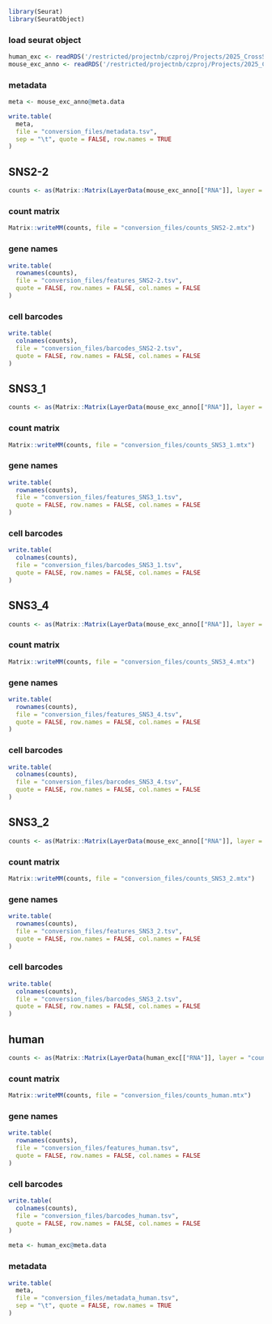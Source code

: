```r
library(Seurat)
library(SeuratObject)
```

### load seurat object
```r
human_exc <- readRDS('/restricted/projectnb/czproj/Projects/2025_CrossSpecies/SNSM_ROSMAP/Entorhinal_cortex.rds')
mouse_exc_anno <- readRDS('/restricted/projectnb/czproj/Projects/2025_CrossSpecies/SNSM_ROSMAP/snsm_SCT_annotated.rds')
```


### metadata
```r
meta <- mouse_exc_anno@meta.data
```

```r
write.table(
  meta,
  file = "conversion_files/metadata.tsv",
  sep = "\t", quote = FALSE, row.names = TRUE
)
```


## SNS2-2
```r
counts <- as(Matrix::Matrix(LayerData(mouse_exc_anno[["RNA"]], layer = "counts.SNS2-2"), sparse = TRUE), "dgCMatrix")
```

### count matrix
```r
Matrix::writeMM(counts, file = "conversion_files/counts_SNS2-2.mtx")
```

### gene names
```r
write.table(
  rownames(counts),
  file = "conversion_files/features_SNS2-2.tsv",
  quote = FALSE, row.names = FALSE, col.names = FALSE
)
```

### cell barcodes
```r
write.table(
  colnames(counts),
  file = "conversion_files/barcodes_SNS2-2.tsv",
  quote = FALSE, row.names = FALSE, col.names = FALSE
)
```

## SNS3_1
```r
counts <- as(Matrix::Matrix(LayerData(mouse_exc_anno[["RNA"]], layer = "counts.SNS3_1"), sparse = TRUE), "dgCMatrix")
```

### count matrix
```r
Matrix::writeMM(counts, file = "conversion_files/counts_SNS3_1.mtx")
```

### gene names
```r
write.table(
  rownames(counts),
  file = "conversion_files/features_SNS3_1.tsv",
  quote = FALSE, row.names = FALSE, col.names = FALSE
)
```

### cell barcodes
```r
write.table(
  colnames(counts),
  file = "conversion_files/barcodes_SNS3_1.tsv",
  quote = FALSE, row.names = FALSE, col.names = FALSE
)
```


## SNS3_4
```r
counts <- as(Matrix::Matrix(LayerData(mouse_exc_anno[["RNA"]], layer = "counts.SNS3_4"), sparse = TRUE), "dgCMatrix")
```

### count matrix
```r
Matrix::writeMM(counts, file = "conversion_files/counts_SNS3_4.mtx")
```

### gene names
```r
write.table(
  rownames(counts),
  file = "conversion_files/features_SNS3_4.tsv",
  quote = FALSE, row.names = FALSE, col.names = FALSE
)
```

### cell barcodes
```r
write.table(
  colnames(counts),
  file = "conversion_files/barcodes_SNS3_4.tsv",
  quote = FALSE, row.names = FALSE, col.names = FALSE
)
```


## SNS3_2
```r
counts <- as(Matrix::Matrix(LayerData(mouse_exc_anno[["RNA"]], layer = "counts.SNS3_2"), sparse = TRUE), "dgCMatrix")
```

### count matrix
```r
Matrix::writeMM(counts, file = "conversion_files/counts_SNS3_2.mtx")
```

### gene names
```r
write.table(
  rownames(counts),
  file = "conversion_files/features_SNS3_2.tsv",
  quote = FALSE, row.names = FALSE, col.names = FALSE
)
```

### cell barcodes
```r
write.table(
  colnames(counts),
  file = "conversion_files/barcodes_SNS3_2.tsv",
  quote = FALSE, row.names = FALSE, col.names = FALSE
)
```

## human
```r
counts <- as(Matrix::Matrix(LayerData(human_exc[["RNA"]], layer = "counts"), sparse = TRUE), "dgCMatrix")
```

### count matrix
```r
Matrix::writeMM(counts, file = "conversion_files/counts_human.mtx")
```

### gene names
```r
write.table(
  rownames(counts),
  file = "conversion_files/features_human.tsv",
  quote = FALSE, row.names = FALSE, col.names = FALSE
)
```

### cell barcodes
```r
write.table(
  colnames(counts),
  file = "conversion_files/barcodes_human.tsv",
  quote = FALSE, row.names = FALSE, col.names = FALSE
)
```

```r
meta <- human_exc@meta.data
```

### metadata
```r
write.table(
  meta,
  file = "conversion_files/metadata_human.tsv",
  sep = "\t", quote = FALSE, row.names = TRUE
)
```
